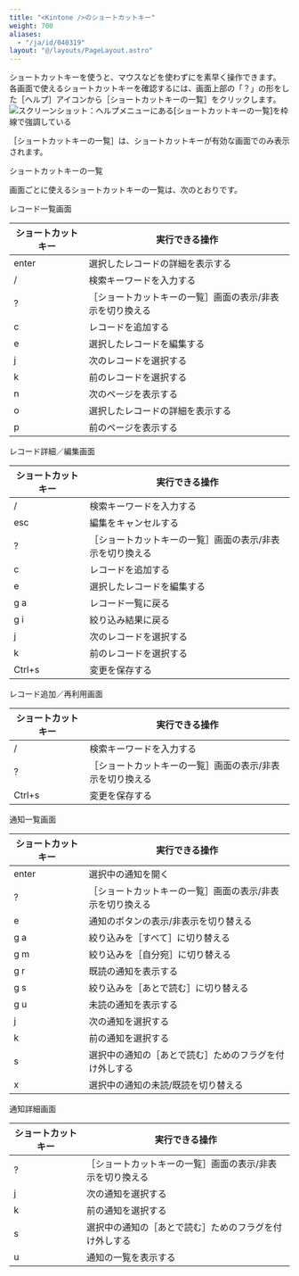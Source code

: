 ```yaml
---
title: "<Kintone />のショートカットキー"
weight: 700
aliases:
  - "/ja/id/040319"
layout: "@/layouts/PageLayout.astro"
---
```




ショートカットキーを使うと、マウスなどを使わずに<Kintone />を素早く操作できます。  
各画面で使えるショートカットキーを確認するには、画面上部の「？」の形をした<Wovn>［ヘルプ］</Wovn>アイコンから<Wovn>［ショートカットキーの一覧］</Wovn>をクリックします。  
<Img src="/k/kintone/img-ja/shortcuts_01.png" alt="スクリーンショット：ヘルプメニューにある[ショートカットキーの一覧]を枠線で強調している" />

<Note>

<Wovn>［ショートカットキーの一覧］</Wovn>は、ショートカットキーが有効な画面でのみ表示されます。

</Note>

<Heading id="general_shortcuts_10">ショートカットキーの一覧</Heading>

画面ごとに使えるショートカットキーの一覧は、次のとおりです。

<Heading level={3} id="general_shortcuts_1010">レコード一覧画面</Heading>

<table>
    <thead>
        <tr>
            <th>ショートカットキー</th>
            <th>実行できる操作</th>
        </tr>
    </thead>
    <tbody>
        <tr>
            <td>enter</td>
            <td>選択したレコードの詳細を表示する</td>
        </tr>
        <tr>
            <td>/</td>
            <td>検索キーワードを入力する</td>
        </tr>
        <tr>
            <td>?</td>
            <td><Wovn>［ショートカットキーの一覧］</Wovn>画面の表示/非表示を切り換える</td>
        </tr>
        <tr>
            <td>c</td>
            <td>レコードを追加する</td>
        </tr>
        <tr>
            <td>e</td>
            <td>選択したレコードを編集する</td>
        </tr>
        <tr>
            <td>j</td>
            <td>次のレコードを選択する</td>
        </tr>
        <tr>
            <td>k</td>
            <td>前のレコードを選択する</td>
        </tr>
        <tr>
            <td>n</td>
            <td>次のページを表示する</td>
        </tr>
        <tr>
            <td>o</td>
            <td>選択したレコードの詳細を表示する</td>
        </tr>
        <tr>
            <td>p</td>
            <td>前のページを表示する</td>
        </tr>
    </tbody>
</table>

<Heading level={3} id="general_shortcuts_1020">レコード詳細／編集画面</Heading>

<table>
    <thead>
        <tr>
            <th>ショートカットキー</th>
            <th>実行できる操作</th>
        </tr>
    </thead>
    <tbody>
        <tr>
            <td>/</td>
            <td>検索キーワードを入力する</td>
        </tr>
        <tr>
            <td>esc</td>
            <td>編集をキャンセルする</td>
        </tr>
        <tr>
            <td>?</td>
            <td><Wovn>［ショートカットキーの一覧］</Wovn>画面の表示/非表示を切り換える</td>
        </tr>
        <tr>
            <td>c</td>
            <td>レコードを追加する</td>
        </tr>
        <tr>
            <td>e</td>
            <td>選択したレコードを編集する</td>
        </tr>
        <tr>
            <td>g a</td>
            <td>レコード一覧に戻る</td>
        </tr>
        <tr>
            <td>g i</td>
            <td>絞り込み結果に戻る</td>
        </tr>
        <tr>
            <td>j</td>
            <td>次のレコードを選択する</td>
        </tr>
        <tr>
            <td>k</td>
            <td>前のレコードを選択する</td>
        </tr>
        <tr>
            <td>Ctrl+s</td>
            <td>変更を保存する</td>
        </tr>
    </tbody>
</table>

<Heading level={3} id="general_shortcuts_1030">レコード追加／再利用画面</Heading>

<table>
    <thead>
        <tr>
            <th>ショートカットキー</th>
            <th>実行できる操作</th>
        </tr>
    </thead>
    <tbody>
        <tr>
            <td>/</td>
            <td>検索キーワードを入力する</td>
        </tr>
        <tr>
            <td>?</td>
            <td><Wovn>［ショートカットキーの一覧］</Wovn>画面の表示/非表示を切り換える</td>
        </tr>
        <tr>
            <td>Ctrl+s</td>
            <td>変更を保存する</td>
        </tr>
    </tbody>
</table>

<Heading level={3} id="general_shortcuts_1040">通知一覧画面</Heading>

<table>
    <thead>
        <tr>
            <th>ショートカットキー</th>
            <th>実行できる操作</th>
        </tr>
    </thead>
    <tbody>
        <tr>
            <td>enter</td>
            <td>選択中の通知を開く</td>
        </tr>
        <tr>
            <td>?</td>
            <td><Wovn>［ショートカットキーの一覧］</Wovn>画面の表示/非表示を切り換える</td>
        </tr>
        <tr>
            <td>e</td>
            <td>通知のボタンの表示/非表示を切り替える</td>
        </tr>
        <tr>
            <td>g a</td>
            <td>絞り込みを<Wovn>［すべて］</Wovn>に切り替える</td>
        </tr>
        <tr>
            <td>g m</td>
            <td>絞り込みを<Wovn>［自分宛］</Wovn>に切り替える</td>
        </tr>
        <tr>
            <td>g r</td>
            <td>既読の通知を表示する</td>
        </tr>
        <tr>
            <td>g s</td>
            <td>絞り込みを<Wovn>［あとで読む］</Wovn>に切り替える</td>
        </tr>
        <tr>
            <td>g u</td>
            <td>未読の通知を表示する</td>
        </tr>
        <tr>
            <td>j</td>
            <td>次の通知を選択する</td>
        </tr>
        <tr>
            <td>k</td>
            <td>前の通知を選択する</td>
        </tr>
        <tr>
            <td>s</td>
            <td>選択中の通知の<Wovn>［あとで読む］</Wovn>ためのフラグを付け外しする</td>
        </tr>
        <tr>
            <td>x</td>
            <td>選択中の通知の未読/既読を切り替える</td>
        </tr>
    </tbody>
</table>

<Heading level={3} id="general_shortcuts_1050">通知詳細画面</Heading>

<table>
    <thead>
        <tr>
            <th>ショートカットキー</th>
            <th>実行できる操作</th>
        </tr>
    </thead>
    <tbody>
        <tr>
            <td>?</td>
            <td><Wovn>［ショートカットキーの一覧］</Wovn>画面の表示/非表示を切り換える</td>
        </tr>
        <tr>
            <td>j</td>
            <td>次の通知を選択する</td>
        </tr>
        <tr>
            <td>k</td>
            <td>前の通知を選択する</td>
        </tr>
        <tr>
            <td>s</td>
            <td>選択中の通知の<Wovn>［あとで読む］</Wovn>ためのフラグを付け外しする</td>
        </tr>
        <tr>
            <td>u</td>
            <td>通知の一覧を表示する</td>
        </tr>
    </tbody>
</table>
